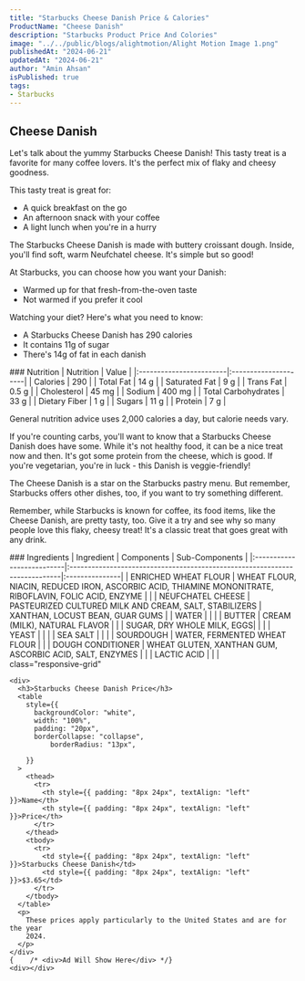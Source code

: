 ```yaml
---
title: "Starbucks Cheese Danish Price & Calories"
ProductName: "Cheese Danish" 
description: "Starbucks Product Price And Colories"
image: "../../public/blogs/alightmotion/Alight Motion Image 1.png"
publishedAt: "2024-06-21"
updatedAt: "2024-06-21"
author: "Amin Ahsan"
isPublished: true
tags:
- Starbucks 
---
```


 
## Cheese Danish

Let's talk about the yummy Starbucks Cheese Danish! This tasty treat is a favorite for many coffee lovers. It's the perfect mix of flaky and cheesy goodness.

This tasty treat is great for:
- A quick breakfast on the go
- An afternoon snack with your coffee
- A light lunch when you're in a hurry

The Starbucks Cheese Danish is made with buttery croissant dough. Inside, you'll find soft, warm Neufchatel cheese. It's simple but so good!

At Starbucks, you can choose how you want your Danish:
- Warmed up for that fresh-from-the-oven taste
- Not warmed if you prefer it cool

Watching your diet? Here's what you need to know:
- A Starbucks Cheese Danish has 290 calories
- It contains 11g of sugar
- There's 14g of fat in each danish

<div className="table-container">
### Nutrition
    | Nutrition               | Value                |  
    |:------------------------|:---------------------|
    | Calories                | 290                  |
    | Total Fat               | 14 g                 |
    | Saturated Fat           | 9 g                  |
    | Trans Fat               | 0.5 g                |
    | Cholesterol             | 45 mg                |
    | Sodium                  | 400 mg               |
    | Total Carbohydrates     | 33 g                 |
    | Dietary Fiber           | 1 g                  |
    | Sugars                  | 11 g                 |
    | Protein                 | 7 g                  |

 General nutrition advice uses 2,000 calories a day, but calorie needs vary.    
    </div>

If you're counting carbs, you'll want to know that a Starbucks Cheese Danish does have some. While it's not healthy food, it can be a nice treat now and then. It's got some protein from the cheese, which is good. If you're vegetarian, you're in luck - this Danish is veggie-friendly!

The Cheese Danish is a star on the Starbucks pastry menu. But remember, Starbucks offers other dishes, too, if you want to try something different.

Remember, while Starbucks is known for coffee, its food items, like the Cheese Danish, are pretty tasty, too. Give it a try and see why so many people love this flaky, cheesy treat! It's a classic treat that goes great with any drink. 

<div className="table-container2">
### Ingredients
| Ingredient               | Components                                                                 | Sub-Components |
|:--------------------------|:---------------------------------------------------------------------------|:---------------|
| ENRICHED WHEAT FLOUR       | WHEAT FLOUR, NIACIN, REDUCED IRON, ASCORBIC ACID, THIAMINE MONONITRATE, RIBOFLAVIN, FOLIC ACID, ENZYME |                 |
| NEUFCHATEL CHEESE          | PASTEURIZED CULTURED MILK AND CREAM, SALT, STABILIZERS                     | XANTHAN, LOCUST BEAN, GUAR GUMS |
| WATER                      |                                                                            |                 |
| BUTTER                     | CREAM (MILK), NATURAL FLAVOR                                               |                 |
| SUGAR, DRY WHOLE MILK, EGGS|                                                                            |                 |
| YEAST                      |                                                                            |                 |
| SEA SALT                   |                                                                            |                 |
| SOURDOUGH                  | WATER, FERMENTED WHEAT FLOUR                                               |                 |
| DOUGH CONDITIONER          | WHEAT GLUTEN, XANTHAN GUM, ASCORBIC ACID, SALT, ENZYMES                    |                 |
| LACTIC ACID                |                                                                            |                 |
</div>


<style jsx>{`
  .table-container2 {
    overflow-x: auto;
    position: relative;
  }
  .table-container2 table {
    border-collapse: collapse;
    width: 80%;
  }
  .table-container2 th,
  .table-container2 td {
    border: 1px solid #ddd;
    padding: 2px;
    min-width: 30px;
    font-size: 11px;
  }
  .table-container2 th:first-child,
  .table-container2 td:first-child {
    position: sticky;
    left: 0;
    background-color: white;
    z-index: 1;
  }
  @media (max-width: 768px) {
    .table-container2 th:not(:first-child),
    .table-container2 td:not(:first-child) {
      min-width: 50px;
    }
  }
`}</style>
<style jsx>{`
  .table-container {
    overflow-x: auto;
    position: relative;
  }
  .table-container table {
    border-collapse: collapse;
    width: 30%;
  }
  .table-container th,
  .table-container td {
    border: 1px solid #ddd;
    padding: 2px;
    min-width: 30px;
    font-size: 11px;
  }
  .table-container th:first-child,
  .table-container td:first-child {
    position: sticky;
    left: 0;
    background-color: white;
    z-index: 1;
  }
  @media (max-width: 768px) {
    .table-container th:not(:first-child),
    .table-container td:not(:first-child) {
      min-width: 50px;
    }
  }
`}</style>
<style jsx>{`
  @media (min-width: 768px) {
    .responsive-grid {
      display: grid;
      grid-template-columns: 1fr 1fr;
    }
  }
`}</style>

<div
  style={{
    backgroundColor: "#cee3de",
    borderLeft: "3px solid #0c7556",
   padding: "20px",
    paddingTop: "13px", // Add padding to the top
        display: "grid",
        height: "fit-content",
      }} 
      
  class="responsive-grid"

>
    <div>
      <h3>Starbucks Cheese Danish Price</h3>
      <table
        style={{
          backgroundColor: "white",
          width: "100%",
          padding: "20px",
          borderCollapse: "collapse",
              borderRadius: "13px",
          
        }}
      >
        <thead>
          <tr>
            <th style={{ padding: "8px 24px", textAlign: "left" }}>Name</th>
            <th style={{ padding: "8px 24px", textAlign: "left" }}>Price</th>
          </tr>
        </thead>
        <tbody>
          <tr>
            <td style={{ padding: "8px 24px", textAlign: "left" }}>Starbucks Cheese Danish</td>
            <td style={{ padding: "8px 24px", textAlign: "left" }}>$3.65</td>
          </tr> 
        </tbody>
      </table>
      <p>
        These prices apply particularly to the United States and are for the year
        2024.
      </p>
    </div>
    {    /* <div>Ad Will Show Here</div> */}
    <div></div>
  </div>

